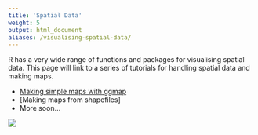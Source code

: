 ```yaml
---
title: 'Spatial Data'
weight: 5
output: html_document
aliases: /visualising-spatial-data/
---
```


R has a very wide range of functions and packages for visualising spatial data. This page will link to a series of tutorials for handling spatial data and making maps.  

* [Making simple maps with ggmap](simple-maps/)  
* [Making maps from shapefiles]
* More soon...

![](images/Visualising_spatial_data_intro_image.jpg)
